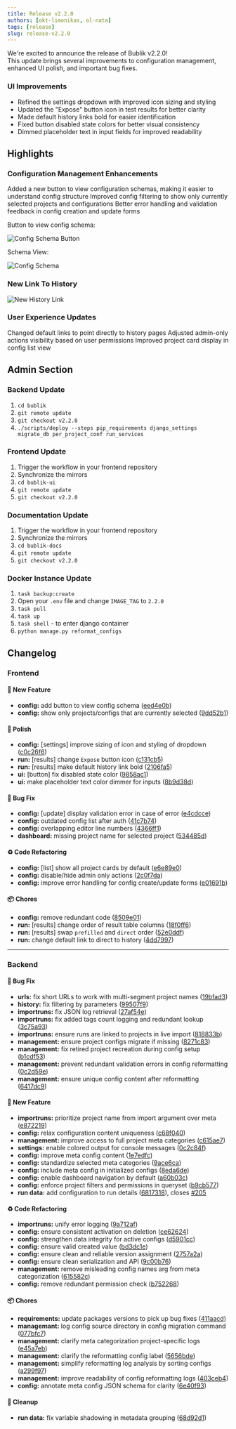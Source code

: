 ```yaml
---
title: Release v2.2.0
authors: [okt-limonikas, ol-nata]
tags: [release]
slug: release-v2.2.0
---
```


We're excited to announce the release of Bublik v2.2.0! <br />
This update brings several improvements to configuration management, enhanced UI polish, and important bug fixes.

<!--truncate-->

### UI Improvements

- Refined the settings dropdown with improved icon sizing and styling
- Updated the "Expose" button icon in test results for better clarity
- Made default history links bold for easier identification
- Fixed button disabled state colors for better visual consistency
- Dimmed placeholder text in input fields for improved readability

## Highlights

### Configuration Management Enhancements

Added a new button to view configuration schemas, making it easier to understand config structure
Improved config filtering to show only currently selected projects and configurations
Better error handling and validation feedback in config creation and update forms

Button to view config schema:

![Config Schema Button](./img/config-1.webp)

Schema View:

![Config Schema](./img/config-2.webp)

### New Link To History

![New History Link](./img/run-link.webp)

### User Experience Updates

Changed default links to point directly to history pages
Adjusted admin-only actions visibility based on user permissions
Improved project card display in config list view

## Admin Section

### Backend Update

1. `cd bublik`
2. `git remote update`
3. `git checkout v2.2.0`
4. `./scripts/deploy --steps pip_requirements django_settings migrate_db per_project_conf run_services`

### Frontend Update

1. Trigger the workflow in your frontend repository
2. Synchronize the mirrors
3. `cd bublik-ui`
4. `git remote update`
5. `git checkout v2.2.0`

### Documentation Update

1. Trigger the workflow in your frontend repository
2. Synchronize the mirrors
3. `cd bublik-docs`
4. `git remote update`
5. `git checkout v2.2.0`

### Docker Instance Update

1. `task backup:create`
2. Open your `.env` file and change `IMAGE_TAG` to `2.2.0`
3. `task pull`
4. `task up`
6. `task shell` - to enter django container
7. `python manage.py reformat_configs`

## Changelog

### Frontend

#### 🚀 New Feature

* **config:** add button to view config schema ([eed4e0b](https://github.com/ts-factory/bublik-ui/commit/eed4e0b0b060cf379a348759b0d406c3fbbb0a5c))
* **config:** show only projects/configs that are currently selected ([9dd52b1](https://github.com/ts-factory/bublik-ui/commit/9dd52b14868dd3af23bdf39b27c5cdc4668ae7b1))

#### 💅 Polish

* **config:** [settings] improve sizing of icon and styling of dropdown ([c0c26f6](https://github.com/ts-factory/bublik-ui/commit/c0c26f6b668391cfc10a8b2958d4975dd5cc3b07))
* **run:** [results] change `Expose` button icon ([c131cb5](https://github.com/ts-factory/bublik-ui/commit/c131cb5341e176a2197156109f45cd036860084d))
* **run:** [results] make default history link bold ([2106fa5](https://github.com/ts-factory/bublik-ui/commit/2106fa52a21ef196aac0d0fc9bbf1148e623de2a))
* **ui:** [button] fix disabled state color ([9858ac1](https://github.com/ts-factory/bublik-ui/commit/9858ac1450960537634262ed3b9b40ebf507ebaa))
* **ui:** make placeholder text color dimmer for inputs ([8b9d38d](https://github.com/ts-factory/bublik-ui/commit/8b9d38dfb70ef5874c9da0023a1427e6ca2314cb))


#### 🐛 Bug Fix

* **config:** [update] display validation error in case of error ([e4cdcce](https://github.com/ts-factory/bublik-ui/commit/e4cdcce2ef269ceeaebc2f48886d5a7422113f7c))
* **config:** outdated config list after auth ([41c7b74](https://github.com/ts-factory/bublik-ui/commit/41c7b74fcc9e8379d0769ed7028378dd703a3641))
* **config:** overlapping editor line numbers ([4366ff1](https://github.com/ts-factory/bublik-ui/commit/4366ff12c67a8c7e75e37ea120deff9154a7ebb8))
* **dashboard:** missing project name for selected project ([534485d](https://github.com/ts-factory/bublik-ui/commit/534485d827d1087b5e7525e1352db13f41c53c63))


#### ♻ Code Refactoring

* **config:** [list] show all project cards by default ([e6e89e0](https://github.com/ts-factory/bublik-ui/commit/e6e89e091ae87ab8f3701de494739fca998ee0ea))
* **config:** disable/hide admin only actions ([2c0f7da](https://github.com/ts-factory/bublik-ui/commit/2c0f7da5828b2592e6da87cd470ff680f179f631))
* **config:** improve error handling for config create/update forms ([e01691b](https://github.com/ts-factory/bublik-ui/commit/e01691b031fd04f88a265d22aec777c54a66c076))


#### 📦 Chores

* **config:** remove redundant code ([8509e01](https://github.com/ts-factory/bublik-ui/commit/8509e01c9bfae956f97e4c9a39de8a78521cfd21))
* **run:** [results] change order of result table columns ([18f0ff6](https://github.com/ts-factory/bublik-ui/commit/18f0ff6711bb62eb47f4dde03dbf17033dc92b83))
* **run:** [results] swap `prefilled` and `direct` order ([52e0ddf](https://github.com/ts-factory/bublik-ui/commit/52e0ddf6ff76baac425c9f6163f8cbde75148da9))
* **run:** change default link to direct to history ([4dd7997](https://github.com/ts-factory/bublik-ui/commit/4dd7997716c3e09efa3223ff8dcf73164e531555))

---

### Backend

#### 🐛 Bug Fix

- **urls:** fix short URLs to work with multi-segment project names ([19bfad3](https://github.com/ts-factory/bublik/commit/19bfad3884e38ca9d32a2056d087243c2e1e76f2))
- **history:** fix filtering by parameters ([99507f9](https://github.com/ts-factory/bublik/commit/99507f9306c216c130ea080c60844060cfb0cfba))
- **importruns:** fix JSON log retrieval ([27af54e](https://github.com/ts-factory/bublik/commit/27af54e9adac6fcb3f1821c769a37582493b3109))
- **importruns:** fix added tags count logging and redundant lookup ([3c75a93](https://github.com/ts-factory/bublik/commit/3c75a932035e1c5466278b91ce7913170b574e5f))
- **importruns:** ensure runs are linked to projects in live import ([818833b](https://github.com/ts-factory/bublik/commit/818833bfe07c721ff890241c4e7fbeee10e0faf6))
- **management:** ensure project configs migrate if missing ([8271c83](https://github.com/ts-factory/bublik/commit/8271c83fb66860cfa883fbca2ef34d3e42d2c7e6))
- **management:** fix retired project recreation during config setup ([b1cdf53](https://github.com/ts-factory/bublik/commit/b1cdf530384ddd3640109f03fbbd28f290651e23))
- **management:** prevent redundant validation errors in config reformatting ([0c2d59e](https://github.com/ts-factory/bublik/commit/0c2d59e703847b0635535fa20b9f2493f5912ea6))
- **management:** ensure unique config content after reformatting ([6417dc9](https://github.com/ts-factory/bublik/commit/6417dc907397268933f192781ee69af1c38d6ac9))

#### 🚀 New Feature

- **importruns:** prioritize project name from import argument over meta ([e872219](https://github.com/ts-factory/bublik/commit/e872219b4f9a9fa6aa0b941f111c178a38b51ae5))
- **config:** relax configuration content uniqueness ([c68f040](https://github.com/ts-factory/bublik/commit/c68f040140a46e930e0f2cbf1bac1f23e5977fd5))
- **management:** improve access to full project meta categories ([c615ae7](https://github.com/ts-factory/bublik/commit/c615ae719c56274ef42dc48e7dd2fd1f0b38a9c4))
- **settings:** enable colored output for console messages ([0c2c84f](https://github.com/ts-factory/bublik/commit/0c2c84fe0ac581115edac59a243ccc59ec0e6b1d))
- **config:** improve meta config content ([1e7edfc](https://github.com/ts-factory/bublik/commit/1e7edfc74933a0bc0ef839ad351f337c82585377))
- **config:** standardize selected meta categories ([9ace6ca](https://github.com/ts-factory/bublik/commit/9ace6ca60d0437d0c06bb10aebfcbc036096ffb1))
- **config:** include meta config in initialized configs ([8eda6de](https://github.com/ts-factory/bublik/commit/8eda6de18cc5e3a539f6e34bf47af30db5616264))
- **config:** enable dashboard navigation by default ([a60b03c](https://github.com/ts-factory/bublik/commit/a60b03cb119fc468d77ec5e793237370786d918b))
- **config:** enforce project filters and permissions in queryset ([b9cb577](https://github.com/ts-factory/bublik/commit/b9cb5776452fe8339edf743f660738f095c2c203))
- **run data:** add configuration to run details ([6817318](https://github.com/ts-factory/bublik/commit/68173181bde7f349e8c471566fe3137605dd01a9)), closes [#205](https://github.com/ts-factory/bublik/issues/205)

#### ♻️ Code Refactoring

- **importruns:** unify error logging ([9a712af](https://github.com/ts-factory/bublik/commit/9a712afdbf220b6e55bd0959aab7c79066c807fe))
- **config:** ensure consistent activation on deletion ([ce62624](https://github.com/ts-factory/bublik/commit/ce626243c567cfd272afabf039e6db905e41a13e))
- **config:** strengthen data integrity for active configs ([d5901cc](https://github.com/ts-factory/bublik/commit/d5901cc1d7c485c7c84aa0669a48ce5d204e7ebe))
- **config:** ensure valid created value ([bd3dc1e](https://github.com/ts-factory/bublik/commit/bd3dc1eeaf9306d506b5cce895100b111f86e97e))
- **config:** ensure clean and reliable version assignment ([2757a2a](https://github.com/ts-factory/bublik/commit/2757a2afa63fa53f8f941a3a9acc3c8d22038323))
- **config:** ensure clean serialization and API ([9c00b76](https://github.com/ts-factory/bublik/commit/9c00b76deec9fc51b3fb933d666c89affde378f0))
- **management:** remove misleading config names arg from meta categorization ([615582c](https://github.com/ts-factory/bublik/commit/615582c34bb46f17916360bb3764b127c6dc16f3))
- **config:** remove redundant permission check ([b752268](https://github.com/ts-factory/bublik/commit/b752268be03096d37a699aa8791dc5cc87f91f1f))

#### 📦 Chores

- **requirements:** update packages versions to pick up bug fixes ([411aacd](https://github.com/ts-factory/bublik/commit/411aacd2cdb4fc7c7656b1f8648fa4aa8ba63451))
- **managemant:** log config source directory in config migration command ([077bfc7](https://github.com/ts-factory/bublik/commit/077bfc7243e0870c1083aa99777e0fdd873cbb81))
- **management:** clarify meta categorization project-specific logs ([e45a7eb](https://github.com/ts-factory/bublik/commit/e45a7eb865cbe2b0cc0ae05a729ca014a37a4c5e))
- **management:** clarify the reformatting config label ([5656bde](https://github.com/ts-factory/bublik/commit/5656bde3762e93552318ac3bec840583e146eb08))
- **management:** simplify reformatting log analysis by sorting configs ([a299f97](https://github.com/ts-factory/bublik/commit/a299f978d8f01f60655e914f700dae0bc4daf563))
- **management:** improve readability of config reformatting logs ([403ceb4](https://github.com/ts-factory/bublik/commit/403ceb44cefb119c88b4c00252371151a8175a24))
- **config:** annotate meta config JSON schema for clarity ([6e40f93](https://github.com/ts-factory/bublik/commit/6e40f93c08e7a6ac8b0f47846f7e2f22d066cd98))

#### 🧹 Cleanup

- **run data:** fix variable shadowing in metadata grouping ([68d92d1](https://github.com/ts-factory/bublik/commit/68d92d17e6820367e8c3a37e2941622aeec8632f))
